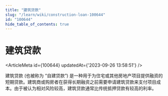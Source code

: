 ```yaml
---
title: "建筑贷款"
slug: "/learn/wiki/construction-loan-100644"
id: "100644"
hide_table_of_contents: true
---
```



# 建筑贷款

<ArticleMeta id={100644} updatedAt={'2023-09-26 13:58:51'} />
<div className='border-solid border-b border-t-0 my-4 border-[var(--ifm-color-gray-300)]' />

建筑贷款 (也被称为 “自建贷款”) 是一种用于为住宅或其他房地产项目提供融资的短期贷款。建筑商或购房者在获得长期融资之前需要申请建筑贷款来支付项目成本。由于被认为相对风险较高，建筑贷款通常比传统抵押贷款有较高的利率。
